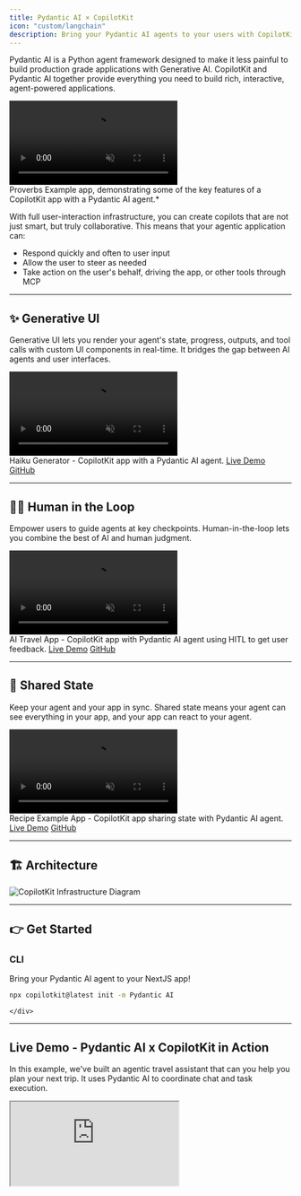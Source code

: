 ```yaml
---
title: Pydantic AI × CopilotKit
icon: "custom/langchain"
description: Bring your Pydantic AI agents to your users with CopilotKit.
---
```



Pydantic AI is a Python agent framework designed to make it less painful to build production grade applications with Generative AI.  CopilotKit and Pydantic AI together provide everything you need to build rich, interactive, agent-powered applications. 

<div className="p-0 rounded-lg shadow-[0_0_40px_10px_rgba(99,102,241,0.4)]">
  <video 
    src="https://cdn.copilotkit.ai/docs/copilotkit/videos/coagents/overview.mp4"
    className="rounded-lg w-full"
    controls
    autoPlay
    muted
    loop
    playsInline
  />
</div>

<Callout>
Proverbs Example app, demonstrating some of the key features of a CopilotKit app with a Pydantic AI agent.*
</Callout>

With full user-interaction infrastructure, you can create copilots that are not just smart, but truly collaborative.  This means that your agentic application can:
* Respond quickly and often to user input
* Allow the user to steer as needed
* Take action on the user's behalf, driving the app, or other tools through MCP

---

## ✨ Generative UI

Generative UI lets you render your agent's state, progress, outputs, and tool calls with custom UI components in real-time. It bridges the gap between AI agents and user interfaces. 

<div className="p-0 rounded-2xl shadow-[0_0_40px_10px_rgba(200,200,200,0.4)]">
  <video 
    src="https://cdn.copilotkit.ai/docs/copilotkit/videos/coagents/haiku.mp4"
    className="rounded-2xl w-full"
    controls
    autoPlay
    muted
    loop
    playsInline
  />
</div>

<Callout>
  Haiku Generator - CopilotKit app with a Pydantic AI agent. 
  <a href="https://feature-viewer-langgraph.vercel.app/feature/tool_based_generative_ui" className="text-blue-600 dark:text-blue-400 hover:text-blue-800 dark:hover:text-blue-300 hover:font-bold transition-colors">Live Demo</a> 
  <a href="https://github.com/CopilotKit/CopilotKit/tree/main/examples/demo-viewer/agent/demo/langgraph_tool_based_generative_ui" className="text-gray-600 dark:text-gray-400 hover:text-gray-800 dark:hover:text-gray-300 hover:font-bold transition-colors">GitHub</a>
</Callout>


---

## 🧑‍💻 Human in the Loop

Empower users to guide agents at key checkpoints. Human-in-the-loop lets you combine the best of AI and human judgment.

<div className="p-0 rounded-2xl shadow-[0_0_40px_10px_rgba(200,200,200,0.4)]">
  <video 
    src="https://cdn.copilotkit.ai/docs/copilotkit/images/coagents/human-in-the-loop-example.mp4"
    className="rounded-2xl w-full"
    controls
    autoPlay
    muted
    loop
    playsInline
  />
</div>

<Callout>
  AI Travel App - CopilotKit app with Pydantic AI agent using HITL to get user feedback. 
  <a href="https://examples-coagents-ai-travel-app.vercel.app/" className="text-blue-600 dark:text-blue-400 hover:text-blue-800 dark:hover:text-blue-300 hover:font-bold transition-colors">Live Demo</a> 
  <a href="https://github.com/CopilotKit/CopilotKit/tree/main/examples/demo-viewer/agent/demo/langgraph_human_in_the_loop" className="text-gray-600 dark:text-gray-400 hover:text-gray-800 dark:hover:text-gray-300 hover:font-bold transition-colors">GitHub</a>
</Callout>

---

## 🔄 Shared State

Keep your agent and your app in sync. Shared state means your agent can see everything in your app, and your app can react to your agent.

<div className="p-0 rounded-2xl shadow-[0_0_40px_10px_rgba(200,200,200,0.4)]">
  <video 
    src="https://cdn.copilotkit.ai/docs/copilotkit/videos/coagents/shared-state.mp4"
    className="rounded-2xl w-full"
    controls
    autoPlay
    muted
    loop
    playsInline
  />
</div>

<Callout>
  Recipe Example App - CopilotKit app sharing state with Pydantic AI agent. 
  <a href="https://feature-viewer-langgraph.vercel.app/feature/shared_state" className="text-blue-600 dark:text-blue-400 hover:text-blue-800 dark:hover:text-blue-300 hover:font-bold transition-colors">Live Demo</a> 
  <a href="https://github.com/CopilotKit/CopilotKit/tree/main/examples/demo-viewer/agent/demo/langgraph_shared_state" className="text-gray-600 dark:text-gray-400 hover:text-gray-800 dark:hover:text-gray-300 hover:font-bold transition-colors">GitHub</a>
</Callout>

---

## 🏗️ Architecture

<div className="p-0 rounded-2xl shadow-[0_0_40px_10px_rgba(79,70,229,0.4)]">
  <img src="https://cdn.copilotkit.ai/docs/copilotkit/images/coagents/coagents-highlevel-overview.png" alt="CopilotKit Infrastructure Diagram" className="w-full rounded-2xl" />
</div>

---

## 👉  Get Started

  <div className="lg:col-span-4 border-2 border-border px-6 pt-1 pb-4 rounded-xl text-center transition-colors min-h-[180px] flex flex-col justify-between">
    <div>
      <h3 className="text-xl font-bold mb-3 text-foreground">CLI</h3>
      <p className="text-sm text-muted-foreground mb-4">Bring your Pydantic AI agent to your NextJS app!</p>
    </div>
    <div className="h-12 flex items-center justify-center">
      
```bash
npx copilotkit@latest init -m Pydantic AI
```
    </div>
  </div>

  ---

## Live Demo - Pydantic AI x CopilotKit in Action

In this example, we've built an agentic travel assistant that can you help you plan your next trip. It uses Pydantic AI
to coordinate chat and task execution.

<div className="flex justify-center mb-10">
<iframe src="https://examples-coagents-ai-travel-app.vercel.app?copilotOpen=true" className="w-[800px] h-[600px] rounded-xl border" />
</div>

## 👉 Next Steps

<CTACards cards={[
  {
    title: "Quickstart",
    href: "/coagents/quickstart/langgraph",
    description: "Build your first CoAgent in minutes.",
    iconKey: "play"
  },
  {
    title: "Feature Overview",
    href: "https://feature-viewer-langgraph.vercel.app/",
    description: "Try the key features of CoAgents powered by CopilotKit & Pydantic AI.",
    iconKey: "wand"
  },
  {
    title: "Travel Agent Tutorial",
    href: "/coagents/tutorials/ai-travel-app",
    description: "Step-by-step guide to building an agent-native travel app.",
    iconKey: "message-square"
  }
]} />

